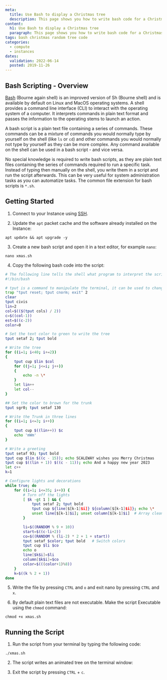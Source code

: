 ```yaml
---
meta:
  title: Use Bash to display a Christmas tree
  description: This page shows you how to write bash code for a Christmas tree and to display it in a shell of your Instance
content:
  h1: Use Bash to display a Christmas tree
  paragraph: This page shows you how to write bash code for a Christmas tree and to display it in a shell of your Instance
tags: bash christmas random tree code
categories:
  - compute
  - instances
dates:
  validation: 2022-06-14
  posted: 2019-11-26
---
```


## Bash Scripting - Overview

[Bash](<https://en.wikipedia.org/wiki/Bash_(Unix_shell)>) (Bourne again shell) is an improved version of Sh (Bourne shell) and is available by default on Linux and MacOS operating systems. A shell provides a command line interface (CLI) to interact with the operating system of a computer. It interprets commands in plain text format and passes the information to the operating stems to launch an action.

A bash script is a plain text file containing a series of commands. These commands can be a mixture of commands you would normally type by yourself on the shell (like `ls` or `cd`) and other commands you would normally not type by yourself as they can be more complex. Any command available on the shell can be used in a bash script - and vice versa.

No special knowledge is required to write bash scripts, as they are plain text files containing the series of commands required to run a specific task. Instead of typing then manually on the shell, you write them in a script and run the script afterwards. This can be very useful for system administration tasks as you can automatize tasks. The common file extension for bash scripts is `*.sh`.

## Getting Started

1. Connect to your Instance using [SSH](/compute/instances/how-to/connect-to-instance/).

2. Update the `apt` packet cache and the software already installed on the Instance:

  ```
  apt update && apt upgrade -y
  ```

3. Create a new bash script and open it in a text editor, for example `nano`:

  ```
  nano xmas.sh
  ```

4. Copy the following bash code into the script:

  ```bash
  # The following line tells the shell what program to interpret the script with
  #!/bin/bash

  # tput is a command to manipulate the terminal, it can be used to change the color of text, apply effects, and generally brighten things up.
  trap "tput reset; tput cnorm; exit" 2
  clear
  tput civis
  lin=2
  col=$(($(tput cols) / 2))
  c=$((col-1))
  est=$((c-2))
  color=0

  # Set the text color to green to write the tree
  tput setaf 2; tput bold

  # Write the tree
  for ((i=1; i<40; i+=2))
  {
      tput cup $lin $col
      for ((j=1; j<=i; j++))
      {
          echo -n \*
      }
      let lin++
      let col--
  }

  ## Set the color to brown for the trunk
  tput sgr0; tput setaf 130

  # Write the Trunk in three lines
  for ((i=1; i<=3; i++))
  {
      tput cup $((lin++)) $c
      echo 'mWm'
  }

  # Write a greeting
  tput setaf 93; tput bold
  tput cup $lin $((c - 15)); echo SCALEWAY wishes you Merry Christmas
  tput cup $((lin + 1)) $((c - 11)); echo And a happy new year 2023
  let c++
  k=1

  # Configure lights and decorations
  while true; do
      for ((i=1; i<=35; i++)) {
          # Turn off the lights
          [ $k -gt 1 ] && {
              tput setaf 2; tput bold
              tput cup ${line[$[k-1]$i]} ${column[$[k-1]$i]}; echo \*
              unset line[$[k-1]$i]; unset column[$[k-1]$i]  # Array cleanup
          }

          li=$((RANDOM % 9 + 10))
          start=$((c-li+2))
          co=$((RANDOM % (li-2) * 2 + 1 + start))
          tput setaf $color; tput bold   # Switch colors
          tput cup $li $co
          echo o
          line[$k$i]=$li
          column[$k$i]=$co
          color=$(((color+1)%8))
      }
      k=$((k % 2 + 1))
  done
  ```

5. Write the file by pressing `CTRL` and `o` and exit nano by pressing `CTRL` and `x`.

6. By default plain text files are not executable. Make the script Executable using the `chmod` command:

  ```
  chmod +x xmas.sh
  ```

## Running the Script

1. Run the script from your terminal by typing the following code:

  ```
  ./xmas.sh
  ```

2. The script writes an animated tree on the terminal window:

  <Lightbox src="scaleway-animated-tree.gif" alt="" />

3. Exit the script by pressing `CTRL` + `c`.
